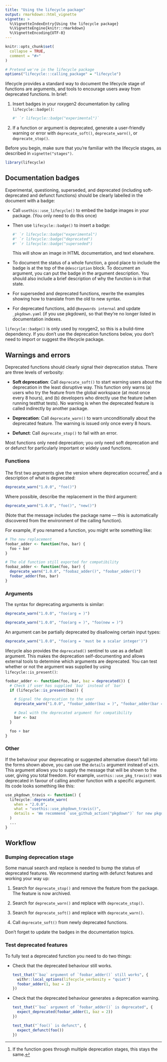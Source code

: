 ```yaml
---
title: "Using the lifecycle package"
output: rmarkdown::html_vignette
vignette: >
  %\VignetteIndexEntry{Using the lifecycle package}
  %\VignetteEngine{knitr::rmarkdown}
  %\VignetteEncoding{UTF-8}
---
```


```r
knitr::opts_chunk$set(
  collapse = TRUE,
  comment = "#>"
)

# Pretend we're in the lifecycle package
options("lifecycle:::calling_package" = "lifecycle")
```

lifecycle provides a standard way to document the lifecycle stage of functions are arguments, and tools to encourage users away from deprecated functions.
In brief:

1.  Insert badges in your roxygen2 documentation by calling `lifecycle::badge()`:

    ```r
    #' `r lifecycle::badge("experimental")`
    ```

2.  If a function or argument is deprecated, generate a user-friendly warning or error with `deprecate_soft()`, `deprecate_warn()`, or `deprecate_stop()`.

Before you begin, make sure that you're familiar with the lifecycle stages, as described in `vignette("stages")`.

```r
library(lifecycle)
```

## Documentation badges {#rd-badges}

Experimental, questioning, superseded, and deprecated (including soft-deprecated and defunct functions) should be clearly labelled in the document with a badge:

-   Call `usethis::use_lifecycle()` to embed the badge images in your package.
    (You only need to do this once)

-   Then use `lifecycle::badge()` to insert a badge:

    ```r
    #' `r lifecycle::badge("experimental")
    #' `r lifecycle::badge("deprecated")
    #' `r lifecycle::badge("superseded")
    ```

    This will show an image in HTML documentation, and text elsewhere.

-   To document the status of a whole function, a good place to include the badge is at the top of the `@description` block.
    To document an argument, you can put the badge in the argument description.
    You should also include a brief description of why the function is in that state.

-   For superseded and deprecated functions, rewrite the examples showing how to translate from the old to new syntax.

-   For deprecated functions, add `@keywords internal` and update `_pkgdown.yaml` (if you use pkgdown), so that they're no longer listed in documentation indexes.

`lifecycle::badge()` is only used by roxygen2, so this is a build-time dependency.
If you don't use the deprecation functions below, you don't need to import or suggest the lifecycle package.

## Warnings and errors

Deprecated functions should clearly signal their deprecation status.
There are three levels of verbosity:

-   **Soft deprecation**: Call `deprecate_soft()` to start warning users about the deprecation in the least disruptive way.
    This function only warns (a) users who try the feature from the global workspace (at most once every 8 hours), and (b) developers who directly use the feature (when running testthat tests).
    No warning is when the deprecated feature is called indirectly by another package.

-   **Deprecation**: Call `deprecate_warn()` to warn unconditionally about the deprecated feature.
    The warning is issued only once every 8 hours.

-   **Defunct**: Call `deprecate_stop()` to fail with an error.

Most functions only need deprecation; you only need soft deprecation and or defunct for particularly important or widely used functions.

### Functions

The first two arguments give the version where deprecation occurred[^1] and a description of what is deprecated:

[^1]: If the function goes through multiple deprecation stages, this stays the same.

```r
deprecate_warn("1.0.0", "foo()")
```

Where possible, describe the replacement in the third argument:

```r
deprecate_warn("1.0.0", "foo()", "new()")
```

(Note that the message includes the package name --- this is automatically discovered from the environment of the calling function).

For example, if you renamed a function, you might write something like:

```r
# The new replacement
foobar_adder <- function(foo, bar) {
  foo + bar
}

# The old function still exported for compatibility
foobaz_adder <- function(foo, bar) {
  deprecate_warn("1.0.0", "foobaz_adder()", "foobar_adder()")
  foobar_adder(foo, bar)
}
```

### Arguments

The syntax for deprecating arguments is similar:

```r
deprecate_warn("1.0.0", "foo(arg = )")

deprecate_warn("1.0.0", "foo(arg = )", "foo(new = )")
```

An argument can be partially deprecated by disallowing certain input types:

```r
deprecate_warn("1.0.0", "foo(arg = 'must be a scalar integer')")
```

lifecycle also provides the `deprecated()` sentinel to use as a default argument.
This makes the deprecation self-documenting and allows external tools to determine which arguments are deprecated.
You can test whether or not the argument was supplied by using `lifecycle::is_present()`:

```r
foobar_adder <- function(foo, bar, baz = deprecated()) {
  # Check if user has supplied `baz` instead of `bar`
  if (lifecycle::is_present(baz)) {

    # Signal the deprecation to the user
    deprecate_warn("1.0.0", "foobar_adder(baz = )", "foobar_adder(bar = )")

    # Deal with the deprecated argument for compatibility
    bar <- baz
  }

  foo + bar
}
```

### Other

If the behaviour your deprecating or suggested alternative doesn't fall into the forms shown above, you can use the `details` argument instead of `with`.
This argument allows you to supply the message that will be shown to the user, giving you total freedom.
For example, `usethis::use_pkg_travis()` was deprecated in favour of calling another function with a specific argument.
Its code looks something like this:

```r
use_pkgdown_travis <- function() {
  lifecycle::deprecate_warn(
    when = "2.0.0",
    what = "usethis::use_pkgdown_travis()",
    details = 'We recommend `use_github_action("pkgdown")` for new pkgdown setups.'
  )
  ...
}
```

## Workflow

### Bumping deprecation stage

Some manual search and replace is needed to bump the status of deprecated features.
We recommend starting with defunct features and working your way up:

1.  Search for `deprecate_stop()` and remove the feature from the package.
    The feature is now archived.

2.  Search for `deprecate_warn()` and replace with `deprecate_stop()`.

3.  Search for `deprecate_soft()` and replace with `deprecate_warn()`.

4.  Call `deprecate_soft()` from newly deprecated functions.

Don't forget to update the badges in the documentation topics.

### Test deprecated features

To fully test a deprecated function you need to do two things:

-   Check that the deprecated behaviour still works.

    ```r
    test_that("`baz` argument of `foobar_adder()` still works", {
      withr::local_options(lifecycle_verbosity = "quiet")
      foobar_adder(1, baz = 2)
    })
    ```

-   Check that the deprecated behaviour generates a deprecation warning.

    ```r
    test_that("`baz` argument of `foobar_adder()` is deprecated", {
      expect_deprecated(foobar_adder(1, baz = 2))
    })

    test_that("`foo()` is defunct", {
      expect_defunct(foo())
    })
    ```
